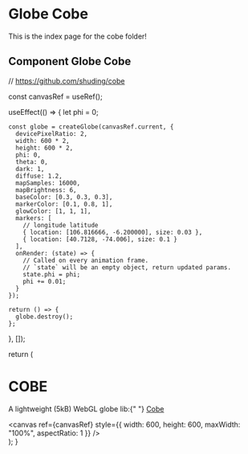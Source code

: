 # Globe Cobe

This is the index page for the cobe folder!

## Component Globe Cobe


// https://github.com/shuding/cobe

  const canvasRef = useRef();

  useEffect(() => {
    let phi = 0;

    const globe = createGlobe(canvasRef.current, {
      devicePixelRatio: 2,
      width: 600 * 2,
      height: 600 * 2,
      phi: 0,
      theta: 0,
      dark: 1,
      diffuse: 1.2,
      mapSamples: 16000,
      mapBrightness: 6,
      baseColor: [0.3, 0.3, 0.3],
      markerColor: [0.1, 0.8, 1],
      glowColor: [1, 1, 1],
      markers: [
        // longitude latitude
        { location: [106.816666, -6.200000], size: 0.03 },
        { location: [40.7128, -74.006], size: 0.1 }
      ],
      onRender: (state) => {
        // Called on every animation frame.
        // `state` will be an empty object, return updated params.
        state.phi = phi;
        phi += 0.01;
      }
    });

    return () => {
      globe.destroy();
    };
  }, []);

  return (
    <div className="App">
      <h1>COBE</h1>
      <p>
        A lightweight (5kB) WebGL globe lib:{" "}
        <a href="https://cobe.vercel.app/" target="_blank">
          Cobe
        </a>
      </p>
      <canvas
        ref={canvasRef}
        style={{ width: 600, height: 600, maxWidth: "100%", aspectRatio: 1 }}
      />
    </div>
  );
}
